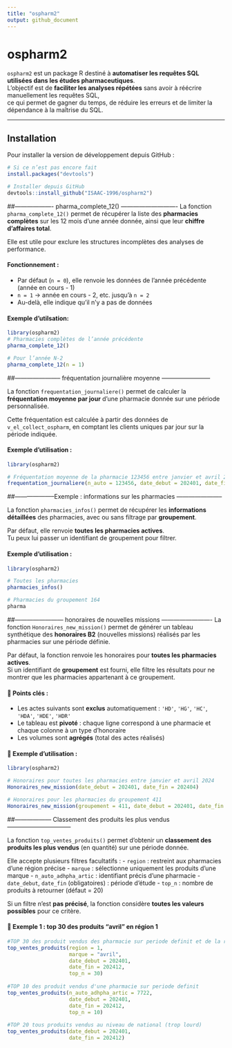```yaml
---
title: "ospharm2"
output: github_document
---
```



# ospharm2

`ospharm2` est un package R destiné à **automatiser les requêtes SQL utilisées dans les études pharmaceutiques**.  
L’objectif est de **faciliter les analyses répétées** sans avoir à réécrire manuellement les requêtes SQL,  
ce qui permet de gagner du temps, de réduire les erreurs et de limiter la dépendance à la maîtrise du SQL.

---

## Installation

Pour installer la version de développement depuis GitHub :

```r
# Si ce n’est pas encore fait
install.packages("devtools")

# Installer depuis GitHub
devtools::install_github("ISAAC-1996/ospharm2")
```

##------------------- pharma_complete_12() ----------------------------
La fonction `pharma_complete_12()` permet de récupérer la liste des **pharmacies complètes** sur les 12 mois d’une année donnée, ainsi que leur **chiffre d’affaires total**.

Elle est utile pour exclure les structures incomplètes des analyses de performance.

#### Fonctionnement :

- Par défaut (`n = 0`), elle renvoie les données de l’année précédente (année en cours - 1)
- `n = 1` → année en cours - 2, etc. jusqu’à `n = 2`
- Au-delà, elle indique qu’il n’y a pas de données

#### Exemple d'utilsation:

```r
library(ospharm2)
# Pharmacies complètes de l’année précédente
pharma_complete_12()

# Pour l’année N-2
pharma_complete_12(n = 1)
```
##----------------------- fréquentation journalière moyenne ------------------------

La fonction `frequentation_journaliere()` permet de calculer la **fréquentation moyenne par jour** d’une pharmacie donnée sur une période personnalisée.

Cette fréquentation est calculée à partir des données de `v_el_collect_ospharm`, en comptant les clients uniques par jour sur la période indiquée.

#### Exemple d'utilisation :

```r
library(ospharm2)

# Fréquentation moyenne de la pharmacie 123456 entre janvier et avril 2024
frequentation_journaliere(n_auto = 123456, date_debut = 202401, date_fin = 202404)
```

##--------------------Exemple : informations sur les pharmacies -----------------------

La fonction `pharmacies_infos()` permet de récupérer les **informations détaillées** des pharmacies,
avec ou sans filtrage par **groupement**.

Par défaut, elle renvoie **toutes les pharmacies actives**.  
Tu peux lui passer un identifiant de groupement pour filtrer.



#### Exemple d'utilisation :

```r
library(ospharm2)

# Toutes les pharmacies
pharmacies_infos()

# Pharmacies du groupement 164
pharma
```

##------------------------ honoraires de nouvelles missions -------------------------
La fonction `Honoraires_new_mission()` permet de générer un tableau synthétique des **honoraires B2** (nouvelles missions) réalisés par les pharmacies sur une période définie.

Par défaut, la fonction renvoie les honoraires pour **toutes les pharmacies actives**.  
Si un identifiant de **groupement** est fourni, elle filtre les résultats pour ne montrer que les pharmacies appartenant à ce groupement.

#### 🔎 Points clés :
- Les actes suivants sont **exclus** automatiquement : `'HD'`, `'HG'`, `'HC'`, `'HDA'`, `'HDE'`, `'HDR'`
- Le tableau est **pivoté** : chaque ligne correspond à une pharmacie et chaque colonne à un type d’honoraire
- Les volumes sont **agrégés** (total des actes réalisés)

#### 📘 Exemple d'utilisation :

```r
library(ospharm2)

# Honoraires pour toutes les pharmacies entre janvier et avril 2024
Honoraires_new_mission(date_debut = 202401, date_fin = 202404)

# Honoraires pour les pharmacies du groupement 411
Honoraires_new_mission(groupement = 411, date_debut = 202401, date_fin = 202404)
```

##------------------ Classement des produits les plus vendus --------------------------------

La fonction `top_ventes_produits()` permet d’obtenir un **classement des produits les plus vendus** (en quantité) sur une période donnée.

Elle accepte plusieurs filtres facultatifs :
- `region` : restreint aux pharmacies d’une région précise
- `marque` : sélectionne uniquement les produits d’une marque
- `n_auto_adhpha_artic` : identifiant précis d’une pharmacie
- `date_debut`, `date_fin` (obligatoires) : période d’étude
- `top_n` : nombre de produits à retourner (défaut = 20)

Si un filtre n’est **pas précisé**, la fonction considère **toutes les valeurs possibles** pour ce critère.

#### 📘 Exemple 1 : top 30 des produits "avril" en région 1
```r
#TOP 30 des produit vendus des pharmacie sur periode definit et de la region 1(BRETAGNE)
top_ventes_produits(region = 1,
                    marque = "avril",
                    date_debut = 202401,
                    date_fin = 202412,
                    top_n = 30)
 
#TOP 10 des produit vendus d'une pharmacie sur periode definit                   
top_ventes_produits(n_auto_adhpha_artic = 7722,
                    date_debut = 202401,
                    date_fin = 202412,
                    top_n = 10)
                    
#TOP 20 tous produits vendus au niveau de national (trop lourd)
top_ventes_produits(date_debut = 202401,
                    date_fin = 202412)
  ```                  
         


